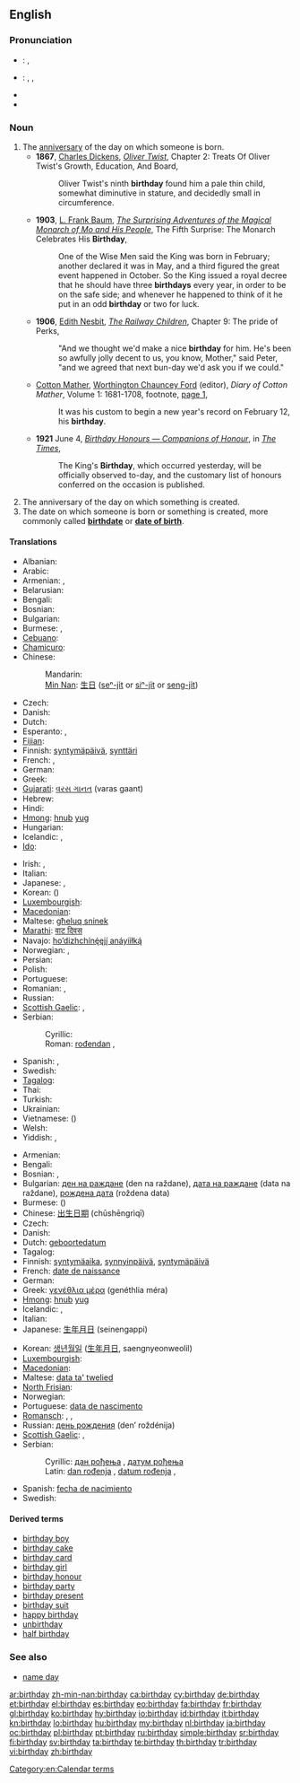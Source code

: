 {{wikipedia}}
==English==
{{rfc-auto}}

===Pronunciation===
* {{a|UK}}: {{IPA|/ˈbɜːθ.deɪ/}}, {{SAMPA|/"b3:TdeI/}}
* {{a|US}}: {{enPR|bûrthʹdā}}, {{IPA|/ˈbɝθ.deɪ/}}, {{SAMPA|/"b3`TdeI/}}
* {{audio|en-us-birthday.ogg|Audio (US)}}
* {{audio|En-uk-birthday.ogg|Audio (UK)}}

===Noun===
{{en-noun}}

# The [[anniversary]] of the day on which someone is born. {{defdate|From 1570s}}
#* '''1867''', [[w:Charles Dickens|Charles Dickens]], ''[[s:Oliver Twist/Chapter 2|Oliver Twist]]'', Chapter 2: Treats Of Oliver Twist's Growth, Education, And Board,
#*: Oliver Twist's ninth '''birthday''' found him a pale thin child, somewhat diminutive in stature, and decidedly small in circumference.
#* '''1903''', [[w:L. Frank Baum|L. Frank Baum]], ''[[s:The Surprising Adventures of the Magical Monarch of Mo and His People/Chapter 5|The Surprising Adventures of the Magical Monarch of Mo and His People]]'', The Fifth Surprise: The Monarch Celebrates His '''Birthday''',
#*: One of the Wise Men said the King was born in February; another declared it was in May, and a third figured the great event happened in October. So the King issued a royal decree that he should have three '''birthdays''' every year, in order to be on the safe side; and whenever he happened to think of it he put in an odd '''birthday''' or two for luck.
#* '''1906''', [[w:Edith Nesbit|Edith Nesbit]], ''[[s:The Railway Children/Chapter 9|The Railway Children]]'', Chapter 9: The pride of Perks,
#*: "And we thought we'd make a nice '''birthday''' for him. He's been so awfully jolly decent to us, you know, Mother," said Peter, "and we agreed that next bun-day we'd ask you if we could."
#* {{circa|1911}} [[w:Cotton Mather|Cotton Mather]], [[w:Worthington Chauncey Ford|Worthington Chauncey Ford]] (editor), ''Diary of Cotton Mather'', Volume 1: 1681-1708, footnote, [http://books.google.com/books?id=i0M-AAAAYAAJ&pg=PA1&dq=%22birthday|birthdays%22&hl=en&ei=1exYTre8OayHmQXxqdyjDA&sa=X&oi=book_result&ct=result&resnum=4&ved=0CEYQ6AEwAw#v=onepage&q=%22birthday|birthdays%22&f=false page 1],
#*: It was his custom to begin a new year's record on February 12, his '''birthday'''.
#* '''1921''' June 4, ''[[s:The Times/1921/News/Birthday Honours — Companions of Honour|Birthday Honours — Companions of Honour]]'', in ''[[w:The Times|The Times]]'',
#*: The King's '''Birthday''', which occurred yesterday, will be officially observed to-day, and the customary list of honours conferred on the occasion is published.
# The anniversary of the day on which something is created.
# The date on which someone is born or something is created, more commonly called '''[[birthdate]]''' or '''[[date of birth]]'''.<!--This is not an abbreviation of "birthday": abbreviation: [[DOB]] (''[[date of birth]].'')-->

====Translations====
{{trans-top|anniversary}}
* Albanian: {{t-|sq|ditëlindje|f|xs=Albanian}}
* Arabic: {{t|ar|عيد ميلاد|m|tr=3iid miilaad}}
* Armenian: {{t|hy|ծննդյան օր|tr=çnndyan òr}}, {{t-|hy|ծնունդ|tr=çnund}}
* Belarusian: {{t|be|дзень нараджэння|m|tr=dzen’ naradžénnja|sc=Cyrl}}
* Bengali: {{t|bn|জন্মদিন|tr=jônmôdin|sc=Beng}}
* Bosnian: {{t-|bs|rođendan|m}}
* Bulgarian: {{t|bg|рожден ден|m|tr=roždén den}}
* Burmese: {{t|my|မွေးနေ့|tr=mwei nei|sc=Mymr}}, {{IPA|/mwèː.nḛː/}}
* [[Cebuano]]: {{tø|ceb|adlawng natawhan}}
* [[Chamicuro]]: {{tø|ccc|ipenonasne watane}}
* Chinese:
*: Mandarin: {{t-|cmn|生日|tr=shēngrì|sc=Hani}}
*: [[Min Nan]]: [[生日]] ([[seⁿ-ji̍t]] or [[siⁿ-ji̍t]] or [[seng-ji̍t]])
* Czech: {{t+|cs|narozeniny|f|p}}
* Danish: {{t-|da|fødselsdag|c}}
* Dutch: {{t+|nl|verjaardag|m}}
* Esperanto: {{t+|eo|naskiĝtago|xs=Esperanto}},  {{t|eo|naskotago|xs=Esperanto}}
* [[Fijian]]: {{t|fj|sigaanisucu}}
* Finnish: [[syntymäpäivä]], [[synttäri]] {{qualifier|informal}}
* French: {{t+|fr|anniversaire|m}},  {{qualifier|Canada}} {{t+|fr|fête|f}}
* German: {{t+|de|Geburtstag|m}}
* Greek: {{t+|el|γενέθλια|tr=genéthlia}}
* [[Gujarati]]: [[વરસ ગાનત]] (varas gaant)
* Hebrew: {{t|he|יום הלדת|m|alt=יוֹם הֻלֶּדֶת|tr=yom huledet}}
* Hindi: {{t|hi|जन्मदिन|m|tr=janmadin|xs=Hindi}}
* [[Hmong]]: [[hnub]] [[yug]]
* Hungarian: {{t+|hu|születésnap}}
* Icelandic: {{t|is|afmælisdagur|m}}, {{t|is|fæðingardagur|m}}
* [[Ido]]: {{t+|io|naskodio|xs=Ido}}
{{trans-mid}}
* Irish: {{t-|ga|lá breithe|m|xs=Irish}}, {{t-|ga|breithlá|m|xs=Irish}}
* Italian: {{t+|it|compleanno|m}}
* Japanese: {{t+|ja|誕生日|tr=たんじょうび, tanjōbi}}, {{t|ja|バースデー|tr=bāsudē}}
* Korean: {{t+|ko|생일|tr=saeng-il|sc=Hang}} ({{t+|ko|生日|sc=Hani}})
* [[Luxembourgish]]: {{t|lb|Gebuertsdag|m}}
* [[Macedonian]]: {{t|mk|роденден|m|tr=ródenden}}
* Maltese: [[għeluq sninek]]
* [[Marathi]]: [[वाट दिवस]]
* Navajo: [[hoʼdizhchínę́ęjį́ anáyííłką́]]
* Norwegian: {{t+|no|bursdag|m}}, {{t+|no|fødselsdag|m}}
* Persian: {{t+|fa|تولد|tr=tavallod|xs=Persian}}
* Polish: {{t+|pl|urodziny|p}}
* Portuguese: {{t+|pt|aniversário|m}}
* Romanian: {{t-|ro|aniversare}}, {{t|ro|zi de naștere}}
* Russian: {{t+|ru|день рождения|m|tr=den’ roždénija}}
* [[Scottish Gaelic]]: {{t-|gd|co-latha breith|m|xs=Scottish Gaelic}}, {{t-|gd|là-breith|m|xs=Scottish Gaelic}}
* Serbian:
*: Cyrillic: {{t|sr|рођендан|m}}
*: Roman: [[rođendan#Serbian|rođendan]] {{m}}, {{t|la|natalis|f}}
* Spanish: {{t+|es|cumpleaños|m}}, {{t|es|natalicio|m}}
* Swedish: {{t+|sv|födelsedag|c}}
* [[Tagalog]]: {{t|tl|kaarawan}}
* Thai: {{t|th|วันเกิด|tr=wan-gèrt}}
* Turkish: {{t+|tr|doğum günü}}
* Ukrainian: {{t|uk|день народження|m|tr=den’ naródžennja|sc=Cyrl}}
* Vietnamese: {{t|vi|sinh nhật|xs=Vietnamese}} ({{t-|vi|生日|sc=Hani|xs=Vietnamese}})
* Welsh: {{t|cy|penblwydd|m}}
* Yiddish: {{t|yi|געבוירן־טאָג|m|tr=geboyrn-tog|sc=Hebr}}, {{t|yi|געבורצטאָג|m|tr=geburtstog|sc=Hebr}}
{{trans-bottom}}

{{trans-top|date of birth}}
* Armenian: {{t|hy|ծննդյան օր|tr=çnndyan òr}}
* Bengali: {{tø|bn|জন্মদিন|tr=janmadin|sc=Beng}}
* Bosnian: {{t-|bs|dan rođenja|m}}, {{t-|bs|datum rođenja|m}}
* Bulgarian: [[ден на раждане]] (den na raždane), [[дата на раждане]] (data na raždane), [[рождена дата]] (roždena data)
* Burmese: ({{IPA|/mwèː.nḛː/}})
* Chinese: [[出生日期]] (chūshēngrìqī)
* Czech: {{t+|cs|narozeniny|f|p}}
* Danish: {{t-|da|fødselsdag}}
* Dutch: [[geboortedatum]] {{m}}
* Tagalog: {{t|tl|kaarawan}}
* Finnish: [[syntymäaika]], [[synnyinpäivä]], [[syntymäpäivä]]
* French: [[date de naissance]] {{f}}
* German: {{t+|de|Geburtsdatum|n}}
* Greek: [[γενέθλια μέρα]] (genéthlia méra) {{f}}
* [[Hmong]]: [[hnub]] [[yug]]
* Icelandic: {{t|is|fæðingardagur|m}}, {{t|is|afmælisdagur|m}}
* Italian: {{t-|it|data di nascita|m}}
* Japanese: [[生年月日]] (seinengappi)
{{trans-mid}}
* Korean: [[생년월일]] ([[生年月日]], saengnyeonweolil)
* [[Luxembourgish]]: {{t|lb|Gebuertsdatum|m}}
* [[Macedonian]]: {{t|mk|датум на раѓање|m|tr=dátum na ráǵanje}}
* Maltese: [[data ta' twelied]]
* [[North Frisian]]: {{tø|frr|iirdäi}}
* Norwegian: {{t+|no|fødselsdag|m}}
* Portuguese: [[data de nascimento]] {{f}}
* [[Romansch]]: {{t|rm|anniversari|m}}, {{t|rm|di da naschientscha|m}}, {{t|rm|natalizi|m}}
* Russian: [[день рождения]] (den’ roždénija) {{m}}
* [[Scottish Gaelic]]: {{t-|gd|co-latha breith|m|xs=Scottish Gaelic}}, {{t-|gd|là-breith|m|xs=Scottish Gaelic}}
* Serbian:
*: Cyrillic: [[дан рођења#Serbian|дан рођења]] {{m}}, [[датум рођења#Serbian|датум рођења]] {{m}}
*: Latin: [[dan rođenja#Serbian|dan rođenja]] {{m}}, [[datum rođenja#Serbian|datum rođenja]] {{m}}, {{t|la|natalis|f}}
* Spanish: [[fecha de nacimiento]]  {{f}}
* Swedish: {{t+|sv|födelsedag|c}}
{{trans-bottom}}

====Derived terms====
* [[birthday boy]]
* [[birthday cake]]
* [[birthday card]]
* [[birthday girl]]
* [[birthday honour]]
* [[birthday party]]
* [[birthday present]]
* [[birthday suit]]
* [[happy birthday]]
* [[unbirthday]]
* [[half birthday]]

===See also===
* [[name day]]

[[Category:en:Calendar terms]]

[[ar:birthday]]
[[zh-min-nan:birthday]]
[[ca:birthday]]
[[cy:birthday]]
[[de:birthday]]
[[et:birthday]]
[[el:birthday]]
[[es:birthday]]
[[eo:birthday]]
[[fa:birthday]]
[[fr:birthday]]
[[gl:birthday]]
[[ko:birthday]]
[[hy:birthday]]
[[io:birthday]]
[[id:birthday]]
[[it:birthday]]
[[kn:birthday]]
[[lo:birthday]]
[[hu:birthday]]
[[my:birthday]]
[[nl:birthday]]
[[ja:birthday]]
[[oc:birthday]]
[[pl:birthday]]
[[pt:birthday]]
[[ru:birthday]]
[[simple:birthday]]
[[sr:birthday]]
[[fi:birthday]]
[[sv:birthday]]
[[ta:birthday]]
[[te:birthday]]
[[th:birthday]]
[[tr:birthday]]
[[vi:birthday]]
[[zh:birthday]]